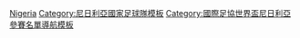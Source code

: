 {{National squad
| name      = 2014年世界杯足球赛尼日利亚参赛名单
| bg        = #008751
| fg        = white
| bordercolor = #00703C
| country   = 尼日利亚 
 | comp link = 2014年世界杯足球赛
 | comp      = 2014年世界杯足球赛
| p1        = [[雲遜·安耶馬|-{zh-hans:恩耶马;zh-hk:安耶馬;zh-tw:恩耶馬;}-]] 
| p2        = [[約瑟·尤保|-{zh-hans:约博;zh-hk:尤保;zh-tw:尤保;}-]] [[File:Captain sports.svg|12px]]
| p3        = [[艾基克·烏祖伊|烏祖伊]]
| p4        = [[魯賓·加比爾|加比爾]]
| p5        = [[伊菲·岩布斯|岩布斯]]
| p6        = [[Azubuike Egwuekwe|艾禾基維]]
| p7        = [[艾哈邁德·姆沙|-{zh-hans:穆萨;zh-hk:梅沙;}-]] 
| p8        = [[彼得·奧丹維治|-{zh-hans:奥代姆温吉; zh-hk:奧丹維治;}-]]
| p9        = [[艾曼紐·艾文歷基|艾文歷基]]
| p10       = [[米基爾·約翰·奧比|-{zh-hans:米克尔;zh-hk:米基爾;zh-tw:米克爾;}-]]
| p11       = [[维克托·莫塞斯|-{zh-hans:莫塞斯;zh-hk:摩西斯;zh-tw:莫塞斯;}-]]
| p12       = [[Kunle Odunlami|奧頓拿美]]
| p13       = [[奧沙尼華]]
| p14       = [[Godfrey Oboabona|奧保亞邦拿]]
| p15       = [[拉蒙·阿施斯|阿施斯]]
| p16       = [[Austin Ejide|伊積迪]]
| p17       = [[奧根耶·奧拿斯|奧拿斯]]
| p18       = [[Michel Babatunde|巴巴端迪]]
| p19       = [[Uche Nwofor|尼禾科]]
| p20       = [[Michael Uchebo|烏捷保]]
| p21       = [[Chigozie Agbim|艾比姆]]
| p22       = [[簡尼夫·奧美魯奧|-{zh-hans:奥梅罗; zh-hk:奧美魯奧; zh-tw:奧梅羅}-]]
| p23       = [[桑拿·艾美奧比]]
| coach     = [[史蒂芬·凯西|-{zh-cn:凯西;zh-hk:基舒;zh-tw:凱西;}-]]
}}<noinclude>
[[Category:2014年世界杯足球赛参赛名单模板|Nigeria]]
[[Category:尼日利亞國家足球隊模板]]
[[Category:國際足協世界盃尼日利亞參賽名單導航模板]]
</noinclude>